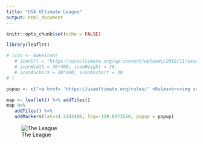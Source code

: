 ```yaml
---
title: "USA Ultimate League"
output: html_document
---
```


```r
knitr::opts_chunk$set(echo = FALSE)
```

```r
library(leaflet)

# icon <- makeIcon(
   # iconUrl = "https://usaultimate.org/wp-content/uploads/2019/11/usau-ultimate-logo.svg",
   # iconWidth = 30*400, iconHeight = 30,
   # iconAnchorX = 30*400, iconAnchorY = 30
# )

popup <- c("<a href= 'https://usaultimate.org/rules/' >Rules<br><img src='https://usaultimate.org/wp-content/uploads/2019/11/usau-ultimate-logo.svg' width='50' height='50'  alt='USA Ultimate' title='Let's Go!'></a>")

map <- leaflet() %>% addTiles()
map %>%
   addTiles() %>%
   addMarkers(lat=34.2142480, lng=-119.0273520, popup = popup)
```

![The League](./league.jpg)
